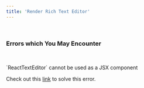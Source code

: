 ```yaml
---
title: 'Render Rich Text Editor'
---
```











&nbsp;

### Errors which You May Encounter

&nbsp;



<Callout type='error' emoji="️🚫">
`ReactTextEditor` cannot be used as a JSX component
</Callout>


Check out this  [link](/common-errors#reacttexteditor-cannot-be-used-as-a-jsx-component) to solve this error.
